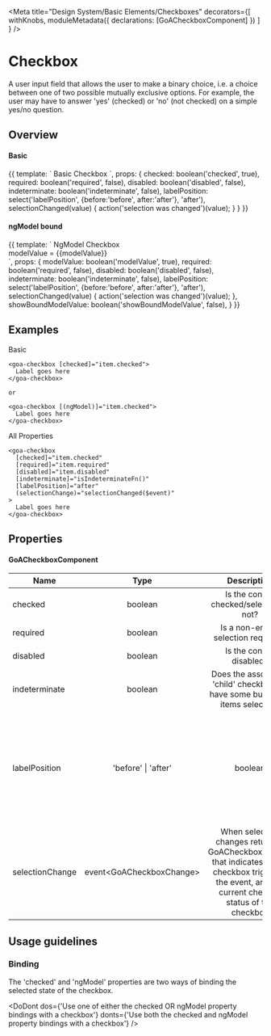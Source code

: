 


<Meta title="Design System/Basic Elements/Checkboxes" decorators={[
        withKnobs,
        moduleMetadata({
          declarations: [GoACheckboxComponent]
        })
    ]
} />

# Checkbox
A user input field that allows the user to make a binary choice, i.e. a choice between one of two possible mutually exclusive options. For example, the user may have to answer 'yes' (checked) or 'no' (not checked) on a simple yes/no question.

## Overview

#### Basic
<Preview>
  <Story name="Basic" height={200}>
    {{
        template: `<goa-checkbox
                      [checked]="checked"
                      [required]="required"
                      [disabled]="disabled"
                      [indeterminate]="indeterminate"
                      [labelPosition]="labelPosition"
                      (selectionChange)="selectionChanged($event)"
                  >
                      Basic Checkbox
                  </goa-checkbox>`,
        props: {
          checked: boolean('checked', true),
          required: boolean('required', false),
          disabled: boolean('disabled', false),
          indeterminate: boolean('indeterminate', false),
          labelPosition: select('labelPosition', {before:'before', after:'after'}, 'after'),
          selectionChanged(value) {
            action('selection was changed')(value);
          }
        }
    }}
  </Story>
</Preview>

#### ngModel bound
<Preview>
  <Story name="NgModel" height={200}>
    {{
        template: `<goa-checkbox
                      [(ngModel)]="modelValue"
                      [required]="required"
                      [disabled]="disabled"
                      [indeterminate]="indeterminate"
                      [labelPosition]="labelPosition"
                      (selectionChange)="selectionChanged($event)"
                  >
                      NgModel Checkbox
                  </goa-checkbox>
                  <div *ngIf="showBoundModelValue">
                    modelValue = {{modelValue}}
                  </div>`,
        props: {
          modelValue: boolean('modelValue', true),
          required: boolean('required', false),
          disabled: boolean('disabled', false),
          indeterminate: boolean('indeterminate', false),
          labelPosition: select('labelPosition', {before:'before', after:'after'}, 'after'),
          selectionChanged(value) {
            action('selection was changed')(value);
          },
          showBoundModelValue: boolean('showBoundModelValue', false),
        }
    }}
  </Story>
</Preview>


## Examples
Basic
```
<goa-checkbox [checked]="item.checked">
  Label goes here
</goa-checkbox>

or

<goa-checkbox [(ngModel)]="item.checked">
  Label goes here
</goa-checkbox>

```

All Properties
```
<goa-checkbox
  [checked]="item.checked"
  [required]="item.required"
  [disabled]="item.disabled"
  [indeterminate]="isIndeterminateFn()"
  [labelPosition]="after"
  (selectionChange)="selectionChanged($event)"
>
  Label goes here
</goa-checkbox>

```

## Properties

#### GoACheckboxComponent

| Name     | Type | Description | Default |
|----------|:----:|:-----------:|--------:|
| checked | boolean | Is the control checked/selected or not? | false |
| required | boolean | Is a non-empty selection required? | false |
| disabled | boolean | Is the control disabled? | false |
| indeterminate | boolean | Does the associated 'child' checkbox list have some but not all items selected? | false |
| labelPosition | 'before' \| 'after' | boolean | The position the label for the checkbox is displayed in, either before or after the checkbox | 'after' |
| selectionChange | event&lt;GoACheckboxChange&gt; | When selection changes returns a GoACheckboxChange that indicates which checkbox triggered the event, and the current checked status of the checkbox | |

## Usage guidelines
### Binding
The 'checked' and 'ngModel' properties are two ways of binding the selected state of the checkbox.

<DoDont
  dos={'Use one of either the checked OR ngModel property bindings with a checkbox'}
  donts={'Use both the checked and ngModel property bindings with a checkbox'}
/>


